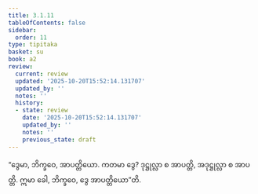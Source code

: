 ```yaml
---
title: 3.1.11
tableOfContents: false
sidebar:
  order: 11
type: tipitaka
basket: su
book: a2
review:
  current: review
  updated: '2025-10-20T15:52:14.131707'
  updated_by: ''
  notes: ''
  history:
  - state: review
    date: '2025-10-20T15:52:14.131707'
    updated_by: ''
    notes: ''
    previous_state: draft
---
```



<DynamicBreadcrumb />


<ReviewStatus review={frontmatter.review} showDetails={true} />

<HypothesisAnnotation frontmatter={frontmatter} />

<Division number="129" book="a2" e="ch" v="15" p="87">

<Paragraph number="214" book="a2">
“ဒွေမာ, ဘိက္ခဝေ, အာပတ္တိယော. ကတမာ ဒွေ? ဒုဋ္ဌုလ္လာ စ အာပတ္တိ, အဒုဋ္ဌုလ္လာ စ အာပတ္တိ. ဣမာ ခေါ, ဘိက္ခဝေ, ဒွေ အာပတ္တိယော”တိ.
</Paragraph>
</Division>